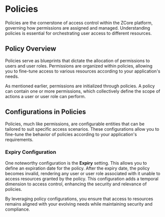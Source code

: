 # Policies

Policies are the cornerstone of access control within the ZCore platform, governing how permissions are assigned and managed. Understanding policies is essential for orchestrating user access to different resources.

## Policy Overview

Policies serve as blueprints that dictate the allocation of permissions to users and user roles. Permissions are organized within policies, allowing you to fine-tune access to various resources according to your application's needs.

As mentioned earlier, permissions are initialized through policies. A policy can contain one or more permissions, which collectively define the scope of actions a user or user role can perform.

## Configurations in Policies

Policies, much like permissions, are configurable entities that can be tailored to suit specific access scenarios. These configurations allow you to fine-tune the behavior of policies according to your application's requirements.

### Expiry Configuration

One noteworthy configuration is the **Expiry** setting. This allows you to define an expiration date for the policy. After the expiry date, the policy becomes invalid, rendering any user or user role associated with it unable to access resources granted by the policy. This configuration adds a temporal dimension to access control, enhancing the security and relevance of policies.

By leveraging policy configurations, you ensure that access to resources remains aligned with your evolving needs while maintaining security and compliance.